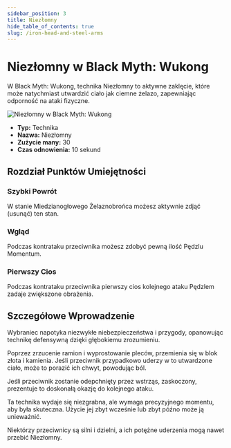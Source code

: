 ```yaml
---
sidebar_position: 3
title: Niezłomny
hide_table_of_contents: true
slug: /iron-head-and-steel-arms
---
```


# Niezłomny w Black Myth: Wukong

W Black Myth: Wukong, technika Niezłomny to aktywne zaklęcie, które może natychmiast utwardzić ciało jak ciemne żelazo, zapewniając odporność na ataki fizyczne.

<img
    src="https://image.informedainews.com/tttb.gif"
    alt="Niezłomny w Black Myth: Wukong"
/>

- **Typ:** Technika
- **Nazwa:** Niezłomny
- **Zużycie many:** 30
- **Czas odnowienia:** 10 sekund

## Rozdział Punktów Umiejętności

### Szybki Powrót

W stanie Miedzianogłowego Żelaznobrońca możesz aktywnie zdjąć (usunąć) ten stan.

### Wgląd

Podczas kontrataku przeciwnika możesz zdobyć pewną ilość Pędzlu Momentum.

### Pierwszy Cios

Podczas kontrataku przeciwnika pierwszy cios kolejnego ataku Pędzlem zadaje zwiększone obrażenia.

## Szczegółowe Wprowadzenie

Wybraniec napotyka niezwykłe niebezpieczeństwa i przygody, opanowując technikę defensywną dzięki głębokiemu zrozumieniu.

Poprzez zrzucenie ramion i wyprostowanie pleców, przemienia się w blok złota i kamienia. Jeśli przeciwnik przypadkowo uderzy w to utwardzone ciało, może to porazić ich chwyt, powodując ból.

Jeśli przeciwnik zostanie odepchnięty przez wstrząs, zaskoczony, prezentuje to doskonałą okazję do kolejnego ataku.

Ta technika wydaje się niezgrabna, ale wymaga precyzyjnego momentu, aby była skuteczna. Użycie jej zbyt wcześnie lub zbyt późno może ją unieważnić.

Niektórzy przeciwnicy są silni i dzielni, a ich potężne uderzenia mogą nawet przebić Niezłomny.